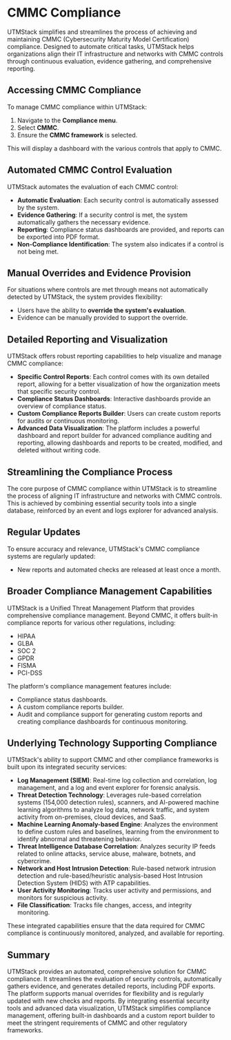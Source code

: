 # CMMC Compliance

UTMStack simplifies and streamlines the process of achieving and maintaining CMMC (Cybersecurity Maturity Model Certification) compliance. Designed to automate critical tasks, UTMStack helps organizations align their IT infrastructure and networks with CMMC controls through continuous evaluation, evidence gathering, and comprehensive reporting.

## Accessing CMMC Compliance

To manage CMMC compliance within UTMStack:
1.  Navigate to the **Compliance menu**.
2.  Select **CMMC**.
3.  Ensure the **CMMC framework** is selected.

This will display a dashboard with the various controls that apply to CMMC.

## Automated CMMC Control Evaluation

UTMStack automates the evaluation of each CMMC control:
*   **Automatic Evaluation**: Each security control is automatically assessed by the system.
*   **Evidence Gathering**: If a security control is met, the system automatically gathers the necessary evidence.
*   **Reporting**: Compliance status dashboards are provided, and reports can be exported into PDF format.
*   **Non-Compliance Identification**: The system also indicates if a control is not being met.

## Manual Overrides and Evidence Provision

For situations where controls are met through means not automatically detected by UTMStack, the system provides flexibility:
*   Users have the ability to **override the system's evaluation**.
*   Evidence can be manually provided to support the override.

## Detailed Reporting and Visualization

UTMStack offers robust reporting capabilities to help visualize and manage CMMC compliance:
*   **Specific Control Reports**: Each control comes with its own detailed report, allowing for a better visualization of how the organization meets that specific security control.
*   **Compliance Status Dashboards**: Interactive dashboards provide an overview of compliance status.
*   **Custom Compliance Reports Builder**: Users can create custom reports for audits or continuous monitoring.
*   **Advanced Data Visualization**: The platform includes a powerful dashboard and report builder for advanced compliance auditing and reporting, allowing dashboards and reports to be created, modified, and deleted without writing code.

## Streamlining the Compliance Process

The core purpose of CMMC compliance within UTMStack is to streamline the process of aligning IT infrastructure and networks with CMMC controls. This is achieved by combining essential security tools into a single database, reinforced by an event and logs explorer for advanced analysis.

## Regular Updates

To ensure accuracy and relevance, UTMStack's CMMC compliance systems are regularly updated:
*   New reports and automated checks are released at least once a month.

## Broader Compliance Management Capabilities

UTMStack is a Unified Threat Management Platform that provides comprehensive compliance management. Beyond CMMC, it offers built-in compliance reports for various other regulations, including:
*   HIPAA
*   GLBA
*   SOC 2
*   GPDR
*   FISMA
*   PCI-DSS

The platform's compliance management features include:
*   Compliance status dashboards.
*   A custom compliance reports builder.
*   Audit and compliance support for generating custom reports and creating compliance dashboards for continuous monitoring.

## Underlying Technology Supporting Compliance

UTMStack's ability to support CMMC and other compliance frameworks is built upon its integrated security services:
*   **Log Management (SIEM)**: Real-time log collection and correlation, log management, and a log and event explorer for forensic analysis.
*   **Threat Detection Technology**: Leverages rule-based correlation systems (154,000 detection rules), scanners, and AI-powered machine learning algorithms to analyze log data, network traffic, and system activity from on-premises, cloud devices, and SaaS.
*   **Machine Learning Anomaly-based Engine**: Analyzes the environment to define custom rules and baselines, learning from the environment to identify abnormal and threatening behavior.
*   **Threat Intelligence Database Correlation**: Analyzes security IP feeds related to online attacks, service abuse, malware, botnets, and cybercrime.
*   **Network and Host Intrusion Detection**: Rule-based network intrusion detection and rule-based/heuristic analysis-based Host Intrusion Detection System (HIDS) with ATP capabilities.
*   **User Activity Monitoring**: Tracks user activity and permissions, and monitors for suspicious activity.
*   **File Classification**: Tracks file changes, access, and integrity monitoring.

These integrated capabilities ensure that the data required for CMMC compliance is continuously monitored, analyzed, and available for reporting.

## Summary

UTMStack provides an automated, comprehensive solution for CMMC compliance. It streamlines the evaluation of security controls, automatically gathers evidence, and generates detailed reports, including PDF exports. The platform supports manual overrides for flexibility and is regularly updated with new checks and reports. By integrating essential security tools and advanced data visualization, UTMStack simplifies compliance management, offering built-in dashboards and a custom report builder to meet the stringent requirements of CMMC and other regulatory frameworks.